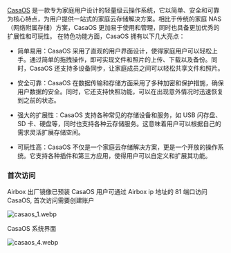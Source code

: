 [CasaOS](https://casaos.io/) 是一款专为家庭用户设计的轻量级云操作系统，它以简单、安全和可靠为核心特点，为用户提供一站式的家庭云存储解决方案。相比于传统的家庭 NAS（网络附属存储）方案，CasaOS 更加易于使用和管理，同时也具备更加优秀的扩展性和可玩性。
在特色功能方面，CasaOS 拥有以下几大亮点：

- 简单易用：CasaOS 采用了直观的用户界面设计，使得家庭用户可以轻松上手。通过简单的拖拽操作，即可实现文件和照片的上传、下载以及备份。同时，CasaOS 还支持多设备同步，让家庭成员之间可以轻松共享文件和照片。

- 安全可靠：CasaOS 在数据传输和存储方面采用了多种加密和保护措施，确保用户数据的安全。同时，它还支持快照功能，可以在出现意外情况时迅速恢复到之前的状态。

- 强大的扩展性：CasaOS 支持各种常见的存储设备和服务，如 USB 闪存盘、SD 卡、硬盘等，同时也支持各种云存储服务。这意味着用户可以根据自己的需求灵活扩展存储空间。

- 可玩性高：CasaOS 不仅是一个家庭云存储解决方案，更是一个开放的操作系统。它支持各种插件和第三方应用，使得用户可以自定义和扩展其功能。

### 首次访问

Airbox 出厂镜像已预装 CasaOS 用户可通过 Airbox ip 地址的 81 端口访问 CasaOS, 首次访问需要创建账户

![casaos_1.webp](/img/general-tutorial/tpu_ai/casaos_1.webp)

CasaOS 系统界面

![casaos_4.webp](/img/general-tutorial/tpu_ai/casaos_4.webp)
